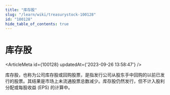 ```yaml
---
title: "库存股"
slug: "/learn/wiki/treasurystock-100128"
id: "100128"
hide_table_of_contents: true
---
```



# 库存股

<ArticleMeta id={100128} updatedAt={'2023-09-26 13:58:47'} />
<div className='border-solid border-b border-t-0 my-4 border-[var(--ifm-color-gray-300)]' />

库存股，也称为公司库存股或回购股票，是指发行公司从股东手中回购的以前已发行的股票。其结果是市场上未流通股票总数减少。库存股仍然发行，但不计入股利分配或每股收益 (EPS) 的计算中。
